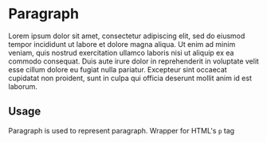 

<Meta title="Design System|Paragraph" component={Paragraph} />

# Paragraph

<Preview>
  <Story name="default">
    <Paragraph>
      Lorem ipsum dolor sit amet, consectetur adipiscing elit, sed do eiusmod
      tempor incididunt ut labore et dolore magna aliqua. Ut enim ad minim
      veniam, quis nostrud exercitation ullamco laboris nisi ut aliquip ex ea
      commodo consequat. Duis aute irure dolor in reprehenderit in voluptate
      velit esse cillum dolore eu fugiat nulla pariatur. Excepteur sint occaecat
      cupidatat non proident, sunt in culpa qui officia deserunt mollit anim id
      est laborum.
    </Paragraph>
  </Story>
</Preview>

<Props of={Paragraph} />

## Usage

Paragraph is used to represent paragraph. Wrapper for HTML's `p` tag
